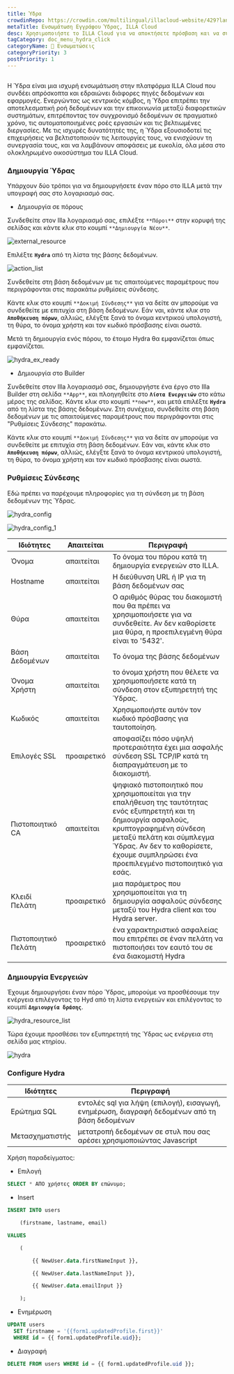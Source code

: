 ```yaml
---
title: Ύδρα
crowdinRepo: https://crowdin.com/multilingual/illacloud-website/429?languages=el&filter=basic&value=0
metaTitle: Ενσωμάτωση Εγγράφου Ύδρας, ILLA Cloud
desc: Χρησιμοποιήστε το ILLA Cloud για να αποκτήσετε πρόσβαση και να συνεργαστείτε με τα δεδομένα της Ύδρας. Δημιουργία εφαρμογών που μπορούν να ερωτήσουν, να χειρίζονται και να εμφανίζουν δεδομένα.
tagCategory: doc_menu_hydra_click
categoryName: 🔨 Ενσωματώσεις
categoryPriority: 3
postPriority: 1
---
```


## <h2 hidden>Τι είναι η Ύδρα?</h2>

Η Ύδρα είναι μια ισχυρή ενσωμάτωση στην πλατφόρμα ILLA Cloud που συνδέει απρόσκοπτα και εδραιώνει διάφορες πηγές δεδομένων και εφαρμογές. Ενεργώντας ως κεντρικός κόμβος, η Ύδρα επιτρέπει την αποτελεσματική ροή δεδομένων και την επικοινωνία μεταξύ διαφορετικών συστημάτων, επιτρέποντας τον συγχρονισμό δεδομένων σε πραγματικό χρόνο, τις αυτοματοποιημένες ροές εργασιών και τις βελτιωμένες διεργασίες. Με τις ισχυρές δυνατότητές της, η Ύδρα εξουσιοδοτεί τις επιχειρήσεις να βελτιστοποιούν τις λειτουργίες τους, να ενισχύουν τη συνεργασία τους, και να λαμβάνουν αποφάσεις με ευκολία, όλα μέσα στο ολοκληρωμένο οικοσύστημα του ILLA Cloud.

### Δημιουργία Ύδρας

Υπάρχουν δύο τρόποι για να δημιουργήσετε έναν πόρο στο ILLA μετά την υπογραφή σας στο λογαριασμό σας.

-   Δημιουργία σε πόρους

Συνδεθείτε στον Illa λογαριασμό σας, επιλέξτε `**Πόροι**` στην κορυφή της σελίδας και κάντε κλικ στο κουμπί `**Δημιουργία Νέου**`.

![external_resource](https://cdn.illacloud.com/official-website/img/docs/external_resource.png)

Επιλέξτε **`Hydra`** από τη λίστα της βάσης δεδομένων.

![action_list](https://cdn.illacloud.com/official-website/img/docs/action_list.png)

Συνδεθείτε στη βάση δεδομένων με τις απαιτούμενες παραμέτρους που περιγράφονται στις παρακάτω ρυθμίσεις σύνδεσης.

Κάντε κλικ στο κουμπί `**Δοκιμή Σύνδεσης**` για να δείτε αν μπορούμε να συνδεθείτε με επιτυχία στη βάση δεδομένων. Εάν ναι, κάντε κλικ στο **`Αποθήκευση πόρων`**, αλλιώς, ελέγξτε ξανά το όνομα κεντρικού υπολογιστή, τη θύρα, το όνομα χρήστη και τον κωδικό πρόσβασης είναι σωστά.

Μετά τη δημιουργία ενός πόρου, το έτοιμο Hydra θα εμφανίζεται όπως εμφανίζεται.

![hydra_ex_ready](https://cdn.illacloud.com/official-website/img/official-site/intergration/hydra_ex_ready.jpeg)

-   Δημιουργία στο Builder

Συνδεθείτε στον Illa λογαριασμό σας, δημιουργήστε ένα έργο στο Illa Builder στη σελίδα `**App**`, και πλοηγηθείτε στο **`Λίστα Ενεργειών`** στο κάτω μέρος της σελίδας. Κάντε κλικ στο κουμπί `**new**`, και μετά επιλέξτε **`Hydra`** από τη λίστα της βάσης δεδομένων. Στη συνέχεια, συνδεθείτε στη βάση δεδομένων με τις απαιτούμενες παραμέτρους που περιγράφονται στις "Ρυθμίσεις Σύνδεσης" παρακάτω.

Κάντε κλικ στο κουμπί `**Δοκιμή Σύνδεσης**` για να δείτε αν μπορούμε να συνδεθείτε με επιτυχία στη βάση δεδομένων. Εάν ναι, κάντε κλικ στο **`Αποθήκευση πόρων`**, αλλιώς, ελέγξτε ξανά το όνομα κεντρικού υπολογιστή, τη θύρα, το όνομα χρήστη και τον κωδικό πρόσβασης είναι σωστά.

### Ρυθμίσεις Σύνδεσης

Εδώ πρέπει να παρέχουμε πληροφορίες για τη σύνδεση με τη βάση δεδομένων της Ύδρας.

![hydra_config](https://cdn.illacloud.com/official-website/img/official-site/intergration/hydra_config.jpeg)

![hydra_config_1](https://cdn.illacloud.com/official-website/img/official-site/intergration/hydra_config_1.jpeg)

| Ιδιότητες                | Απαιτείται  | Περιγραφή                                                                                                                                                                                                                                                              |
| ------------------------ | ----------- | ---------------------------------------------------------------------------------------------------------------------------------------------------------------------------------------------------------------------------------------------------------------------- |
| Όνομα                    | απαιτείται  | Το όνομα του πόρου κατά τη δημιουργία ενεργειών στο ILLA.                                                                                                                                                                                                              |
| Hostname                 | απαιτείται  | Η διεύθυνση URL ή IP για τη βάση δεδομένων σας                                                                                                                                                                                                                         |
| Θύρα                     | απαιτείται  | Ο αριθμός θύρας του διακομιστή που θα πρέπει να χρησιμοποιήσετε για να συνδεθείτε. Αν δεν καθορίσετε μια θύρα, η προεπιλεγμένη θύρα είναι το '5432'.                                                                                                                   |
| Βάση Δεδομένων           | απαιτείται  | Το όνομα της βάσης δεδομένων                                                                                                                                                                                                                                           |
| Όνομα Χρήστη             | απαιτείται  | το όνομα χρήστη που θέλετε να χρησιμοποιήσετε κατά τη σύνδεση στον εξυπηρετητή της Ύδρας.                                                                                                                                                                              |
| Κωδικός                  | απαιτείται  | Χρησιμοποιήστε αυτόν τον κωδικό πρόσβασης για ταυτοποίηση.                                                                                                                                                                                                             |
| Επιλογές SSL             | προαιρετικό | αποφασίζει πόσο υψηλή προτεραιότητα έχει μια ασφαλής σύνδεση SSL TCP/IP κατά τη διαπραγμάτευση με το διακομιστή.                                                                                                                                                       |
| Πιστοποιητικό CA         | απαιτείται  | ψηφιακό πιστοποιητικό που χρησιμοποιείται για την επαλήθευση της ταυτότητας ενός εξυπηρετητή και τη δημιουργία ασφαλούς, κρυπτογραφημένη σύνδεση μεταξύ πελάτη και σύμπλεγμα Ύδρας. Αν δεν το καθορίσετε, έχουμε συμπληρώσει ένα προεπιλεγμένο πιστοποιητικό για εσάς. |
| Κλειδί Πελάτη            | προαιρετικό | μια παράμετρος που χρησιμοποιείται για τη δημιουργία ασφαλούς σύνδεσης μεταξύ του Hydra client και του Hydra server.                                                                                                                                                   |
| Πιστοποιητικό Πελάτη     | προαιρετικό | ένα χαρακτηριστικό ασφαλείας που επιτρέπει σε έναν πελάτη να πιστοποιήσει τον εαυτό του σε ένα διακομιστή Hydra                                                                                                                                                        |

### Δημιουργία Ενεργειών

Έχουμε δημιουργήσει έναν πόρο Ύδρας, μπορούμε να προσθέσουμε την ενέργεια επιλέγοντας το Hyd από τη λίστα ενεργειών και επιλέγοντας το κουμπί **`Δημιουργία δράσης`**.

![hydra_resource_list](https://cdn.illacloud.com/official-website/img/official-site/intergration/hydra_resource_list.jpeg)

Τώρα έχουμε προσθέσει τον εξυπηρετητή της Ύδρας ως ενέργεια στη σελίδα μας κτηρίου.

![hydra](https://cdn.illacloud.com/official-website/img/official-site/intergration/hydra.jpeg)

### Configure Hydra

| Ιδιότητες       | Περιγραφή                                                                                     |
| --------------- | --------------------------------------------------------------------------------------------- |
| Ερώτημα SQL     | εντολές sql για λήψη (επιλογή), εισαγωγή, ενημέρωση, διαγραφή δεδομένων από τη βάση δεδομένων |
| Μετασχηματιστής | μετατροπή δεδομένων σε στυλ που σας αρέσει χρησιμοποιώντας Javascript                         |

Χρήση παραδείγματος:

-   Επιλογή

```sql
SELECT * ΑΠΟ χρήστες ORDER BY επώνυμο;
```

-   Insert

```sql
INSERT INTO users

	(firstname, lastname, email)

VALUES

	(

		{{ NewUser.data.firstNameInput }},

		{{ NewUser.data.lastNameInput }},

		{{ NewUser.data.emailInput }}

	);
```

-   Ενημέρωση

```sql
UPDATE users
  SET firstname = '{{form1.updatedProfile.first}}'
  WHERE id = {{ form1.updatedProfile.uid}};
```

-   Διαγραφή

```sql
DELETE FROM users WHERE id = {{ form1.updatedProfile.uid }};
```
